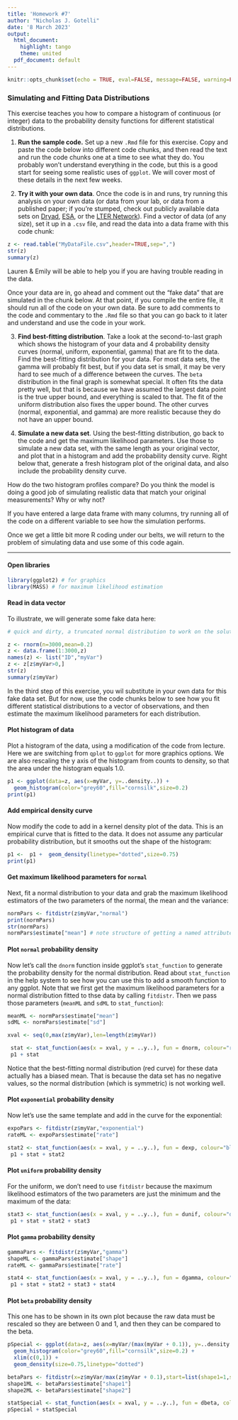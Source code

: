 ```yaml
---
title: 'Homework #7'
author: "Nicholas J. Gotelli"
date: '8 March 2023'
output:
  html_document:
    highlight: tango
    theme: united
  pdf_document: default
---
```


```r
knitr::opts_chunk$set(echo = TRUE, eval=FALSE, message=FALSE, warning=FALSE)
```

### Simulating and Fitting Data Distributions

This exercise teaches you how to compare a histogram of continuous (or integer) data to the probability density functions for different statistical distributions.

1. **Run the sample code.** Set up a new `.Rmd` file for this exercise. Copy and paste the code below into different code chunks, and then read the text and run the code chunks one at a time to see what they do. You probably won't understand everything in the code, but this is a good start for seeing some realistic uses of `ggplot`. We will cover most of these details in the next few weeks.

2. **Try it with your own data**. Once the code is in and runs, try running this analysis on your own data (or data from your lab, or data from a published paper; if you're stumped, check out publicly available data sets on [Dryad](https://datadryad.org/search), [ESA](https://data.esa.org), or the [LTER Network](https://lternet.edu/)). Find a vector of data (of any size), set it up in a `.csv` file, and read the data into a data frame with this code chunk:

```r
z <- read.table("MyDataFile.csv",header=TRUE,sep=",")
str(z)
summary(z)
```

Lauren & Emily will be able to help you if you are having trouble reading in the data.
  
Once your data are in, go ahead and comment out the "fake data" that are simulated in the chunk below. At that point, if you compile the entire file, it should run all of the code on your own data. Be sure to add comments to the code and commentary to the `.Rmd` file so that you can go back to it later and understand and use the code in your work.

3. **Find best-fitting distribution**. Take a look at the second-to-last graph which shows the histogram of your data and 4 probability density curves (normal, uniform, exponential, gamma) that are fit to the data. Find the best-fitting distribution for your data. For most data sets, the gamma will probably fit best, but if you data set is small, it may be very hard to see much of a difference between the curves. The `beta` distribution in the final graph is somewhat special. It often fits the data pretty well, but that is because we have assumed the largest data point is the true upper bound, and everything is scaled to that. The fit of the uniform distribution also fixes the upper bound. The other curves (normal, exponential, and gamma) are more realistic because they do not have an upper bound. 

5. **Simulate a new data set**. Using the best-fitting distribution, go back to the code and get the maximum likelihood parameters. Use those to simulate a new data set, with the same length as your original vector, and plot that in a histogram and add the probability density curve. Right below that, generate a fresh histogram plot of the original data, and also include the probability density curve. 

How do the two histogram profiles compare? Do you think the model is doing a good job of simulating realistic data that match your original measurements? Why or why not?

If you have entered a large data frame with many columns, try running all of the code on a different variable to see how the simulation performs.

Once we get a little bit more R coding under our belts, we will return to the problem of simulating data and use some of this code again.

___



#### Open libraries

```r
library(ggplot2) # for graphics
library(MASS) # for maximum likelihood estimation
```

#### Read in data vector

To illustrate, we will generate some fake data here:

```r
# quick and dirty, a truncated normal distribution to work on the solution set

z <- rnorm(n=3000,mean=0.2)
z <- data.frame(1:3000,z)
names(z) <- list("ID","myVar")
z <- z[z$myVar>0,]
str(z)
summary(z$myVar)
```

In the third step of this exercise, you wil substitute in your own data for this fake data set. But for now, use the code chunks below to see how you fit different statistical distributions to a vector of observations, and then estimate the maximum likelihood parameters for each distribution.

#### Plot histogram of data

Plot a histogram of the data, using a modification of the code from lecture. Here we are switching from `qplot` to `ggplot` for more graphics options. We are also rescaling the y axis of the histogram from counts to density, so that the area under the histogram equals 1.0.

```r
p1 <- ggplot(data=z, aes(x=myVar, y=..density..)) +
  geom_histogram(color="grey60",fill="cornsilk",size=0.2) 
print(p1)
```

#### Add empirical density curve

Now modify the code to add in a kernel density plot of the data. This is an empirical curve that is fitted to the data. It does not assume any particular probability distribution, but it smooths out the shape of the histogram:

```r
p1 <-  p1 +  geom_density(linetype="dotted",size=0.75)
print(p1)
```

#### Get maximum likelihood parameters for `normal`

Next, fit a normal distribution to your data and grab the maximum likelihood estimators of the two parameters of the normal, the mean and the variance:

```r
normPars <- fitdistr(z$myVar,"normal")
print(normPars)
str(normPars)
normPars$estimate["mean"] # note structure of getting a named attribute

```
#### Plot `normal` probability density

Now let's call the `dnorm` function inside ggplot's `stat_function` to generate the probability density for the normal distribution. Read about `stat_function` in the help system to see how you can use this to add a smooth function to any ggplot. Note that we first get the maximum likelihood parameters for a normal distribution fitted to thse data by calling `fitdistr`. Then we pass those parameters (`meanML` and `sdML` to `stat_function`):

```r

meanML <- normPars$estimate["mean"]
sdML <- normPars$estimate["sd"]

xval <- seq(0,max(z$myVar),len=length(z$myVar))

 stat <- stat_function(aes(x = xval, y = ..y..), fun = dnorm, colour="red", n = length(z$myVar), args = list(mean = meanML, sd = sdML))
 p1 + stat
```

Notice that the best-fitting normal distribution (red curve) for these data actually has a biased mean. That is because the data set has no negative values, so the normal distribution (which is symmetric) is not working well.

#### Plot `exponential` probability density

Now let's use the same template and add in the curve for the exponential:

```r
expoPars <- fitdistr(z$myVar,"exponential")
rateML <- expoPars$estimate["rate"]

stat2 <- stat_function(aes(x = xval, y = ..y..), fun = dexp, colour="blue", n = length(z$myVar), args = list(rate=rateML))
 p1 + stat + stat2
```

#### Plot `uniform` probability density

For the uniform, we don't need to use `fitdistr` because the maximum likelihood estimators of the two parameters are just the minimum and the maximum of the data:

```r
stat3 <- stat_function(aes(x = xval, y = ..y..), fun = dunif, colour="darkgreen", n = length(z$myVar), args = list(min=min(z$myVar), max=max(z$myVar)))
 p1 + stat + stat2 + stat3
```


#### Plot `gamma` probability density


```r
gammaPars <- fitdistr(z$myVar,"gamma")
shapeML <- gammaPars$estimate["shape"]
rateML <- gammaPars$estimate["rate"]

stat4 <- stat_function(aes(x = xval, y = ..y..), fun = dgamma, colour="brown", n = length(z$myVar), args = list(shape=shapeML, rate=rateML))
 p1 + stat + stat2 + stat3 + stat4
```


#### Plot `beta` probability density
This one has to be shown in its own plot because the raw data must be rescaled so they are between 0 and 1, and then they can be compared to the beta.

```r

pSpecial <- ggplot(data=z, aes(x=myVar/(max(myVar + 0.1)), y=..density..)) +
  geom_histogram(color="grey60",fill="cornsilk",size=0.2) + 
  xlim(c(0,1)) +
  geom_density(size=0.75,linetype="dotted")

betaPars <- fitdistr(x=z$myVar/max(z$myVar + 0.1),start=list(shape1=1,shape2=2),"beta")
shape1ML <- betaPars$estimate["shape1"]
shape2ML <- betaPars$estimate["shape2"]

statSpecial <- stat_function(aes(x = xval, y = ..y..), fun = dbeta, colour="orchid", n = length(z$myVar), args = list(shape1=shape1ML,shape2=shape2ML))
pSpecial + statSpecial
```
